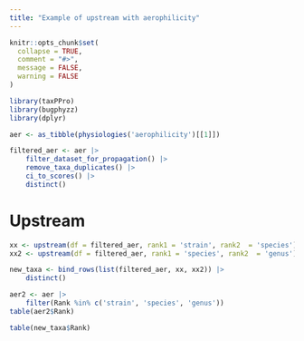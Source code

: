 ```yaml
---
title: "Example of upstream with aerophilicity"
---
```


```r
knitr::opts_chunk$set(
  collapse = TRUE,
  comment = "#>",
  message = FALSE,
  warning = FALSE
)
```

```r
library(taxPPro)
library(bugphyzz)
library(dplyr)
```

```r
aer <- as_tibble(physiologies('aerophilicity')[[1]])
```

```r
filtered_aer <- aer |> 
    filter_dataset_for_propagation() |> 
    remove_taxa_duplicates() |> 
    ci_to_scores() |> 
    distinct()
```

# Upstream

```r
xx <- upstream(df = filtered_aer, rank1 = 'strain', rank2  = 'species')
xx2 <- upstream(df = filtered_aer, rank1 = 'species', rank2  = 'genus')
```

```r
new_taxa <- bind_rows(list(filtered_aer, xx, xx2)) |> 
    distinct()
```


```r
aer2 <- aer |> 
    filter(Rank %in% c('strain', 'species', 'genus'))
table(aer2$Rank)
```

```r
table(new_taxa$Rank)
```

